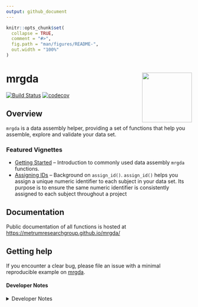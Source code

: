 ```yaml
---
output: github_document
---
```


<!-- README.md is generated from README.Rmd. Please edit that file -->

```r
knitr::opts_chunk$set(
  collapse = TRUE,
  comment = "#>",
  fig.path = "man/figures/README-",
  out.width = "100%"
)
```

# mrgda <a href='https:/metrumresearchgroup.github.io/mrgda'><img src='man/figures/logo.png' align="right" width="135px"/></a>

<!-- badges: start -->
[![Build Status](https://github-drone.metrumrg.com/api/badges/metrumresearchgroup/mrgda/status.svg)](https://github-drone.metrumrg.com/metrumresearchgroup/mrgda)
[![codecov](https://codecov.io/gh/metrumresearchgroup/mrgda/branch/main/graph/badge.svg)](https://codecov.io/gh/metrumresearchgroup/mrgda)
<!-- badges: end -->

## Overview 

`mrgda` is a data assembly helper, providing a set of functions that help 
you assemble, explore and validate your data set.


### Featured Vignettes

* [Getting Started](https://metrumresearchgroup.github.io/mrgda/articles/getting-started.html) -- Introduction to commonly used data assembly `mrgda` functions.
* [Assigning IDs](https://metrumresearchgroup.github.io/mrgda/articles/assigning-id.html) -- Background on `assign_id()`. `assign_id()` helps you assign a unique numeric identifier to each subject in your data set. Its purpose is to ensure the same numeric identifier is consistently assigned to each subject throughout a project
    
## Documentation
Public documentation of all functions is hosted at [https://metrumresearchgroup.github.io/mrgda/](https://metrumresearchgroup.github.io/mrgda/)


## Getting help

If you encounter a clear bug, please file an issue with a minimal reproducible example on [mrgda](https://github.com/metrumresearchgroup/mrgda/issues). 

#### Developer Notes

<details closed>
<summary>Developer Notes</summary>

`mrgda` uses [pkgr](https://github.com/metrumresearchgroup/pkgr) to manage
development dependencies and [renv](https://rstudio.github.io/renv/) to
provide isolation. To replicate this environment,

1.  clone the repo

2.  install [pkgr](https://github.com/metrumresearchgroup/pkgr)

3.  open package in an R session and run `renv::init(bare = TRUE)`

    -   install `renv` \> 0.8.3-4 into default `.libPaths()` prior to this step
        if not already installed

4.  run `pkgr install` in terminal within package directory

5.  restart session

Then, launch R with the repo as the working directory (open the project
in RStudio). `renv` will activate and find the project library.

</details>

